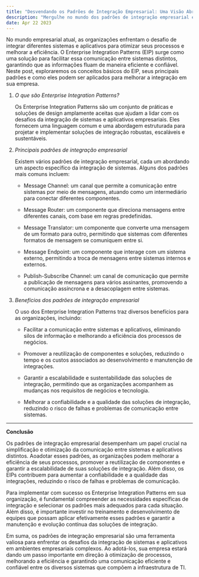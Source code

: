 ```yaml
---
title: "Desvendando os Padrões de Integração Empresarial: Uma Visão Abrangente"
description: "Mergulhe no mundo dos padrões de integração empresarial e descubra como eles facilitam a comunicação eficiente entre sistemas e aplicativos distintos, otimizando os processos de negócios."
date: Apr 22 2023
---
```


No mundo empresarial atual, as organizações enfrentam o desafio de integrar diferentes sistemas e aplicativos para otimizar seus processos e melhorar a eficiência. O Enterprise Integration Patterns (EIP) surge como uma solução para facilitar essa comunicação entre sistemas distintos, garantindo que as informações fluam de maneira eficiente e confiável. Neste post, exploraremos os conceitos básicos do EIP, seus principais padrões e como eles podem ser aplicados para melhorar a integração em sua empresa.

1. _O que são Enterprise Integration Patterns?_

    Os Enterprise Integration Patterns são um conjunto de práticas e soluções de design amplamente aceitas que ajudam a lidar com os desafios da integração de sistemas e aplicativos empresariais. Eles fornecem uma linguagem comum e uma abordagem estruturada para projetar e implementar soluções de integração robustas, escaláveis e sustentáveis.

2. _Principais padrões de integração empresarial_

    Existem vários padrões de integração empresarial, cada um abordando um aspecto específico da integração de sistemas. Alguns dos padrões mais comuns incluem:

    - Message Channel: um canal que permite a comunicação entre sistemas por meio de mensagens, atuando como um intermediário para conectar diferentes componentes.

    - Message Router: um componente que direciona mensagens entre diferentes canais, com base em regras predefinidas.

    - Message Translator: um componente que converte uma mensagem de um formato para outro, permitindo que sistemas com diferentes formatos de mensagem se comuniquem entre si.

    - Message Endpoint: um componente que interage com um sistema externo, permitindo a troca de mensagens entre sistemas internos e externos.

    - Publish-Subscribe Channel: um canal de comunicação que permite a publicação de mensagens para vários assinantes, promovendo a comunicação assíncrona e a desacoplagem entre sistemas.

3. _Benefícios dos padrões de integração empresarial_

    O uso dos Enterprise Integration Patterns traz diversos benefícios para as organizações, incluindo:

    - Facilitar a comunicação entre sistemas e aplicativos, eliminando silos de informação e melhorando a eficiência dos processos de negócios.

    - Promover a reutilização de componentes e soluções, reduzindo o tempo e os custos associados ao desenvolvimento e manutenção de integrações.

    - Garantir a escalabilidade e sustentabilidade das soluções de integração, permitindo que as organizações acompanhem as mudanças nos requisitos de negócios e tecnologia.

    - Melhorar a confiabilidade e a qualidade das soluções de integração, reduzindo o risco de falhas e problemas de comunicação entre sistemas.

---

**Conclusão**

Os padrões de integração empresarial desempenham um papel crucial na simplificação e otimização da comunicação entre sistemas e aplicativos distintos. Aoadotar esses padrões, as organizações podem melhorar a eficiência de seus processos, promover a reutilização de componentes e garantir a escalabilidade de suas soluções de integração. Além disso, os EIPs contribuem para aumentar a confiabilidade e a qualidade das integrações, reduzindo o risco de falhas e problemas de comunicação.

Para implementar com sucesso os Enterprise Integration Patterns em sua organização, é fundamental compreender as necessidades específicas de integração e selecionar os padrões mais adequados para cada situação. Além disso, é importante investir no treinamento e desenvolvimento de equipes que possam aplicar efetivamente esses padrões e garantir a manutenção e evolução contínua das soluções de integração.

Em suma, os padrões de integração empresarial são uma ferramenta valiosa para enfrentar os desafios da integração de sistemas e aplicativos em ambientes empresariais complexos. Ao adotá-los, sua empresa estará dando um passo importante em direção à otimização de processos, melhorando a eficiência e garantindo uma comunicação eficiente e confiável entre os diversos sistemas que compõem a infraestrutura de TI.





